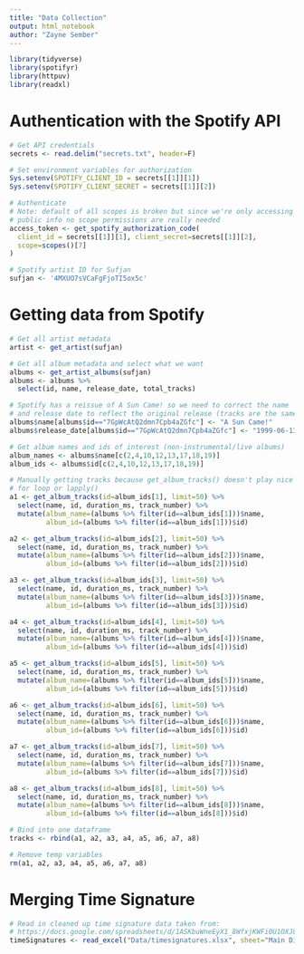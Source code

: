 ```yaml
---
title: "Data Collection"
output: html_notebook
author: "Zayne Sember"
---
```


```r
library(tidyverse)
library(spotifyr)
library(httpuv)
library(readxl)
```

# Authentication with the Spotify API
```r
# Get API credentials
secrets <- read.delim("secrets.txt", header=F)

# Set environment variables for authorization
Sys.setenv(SPOTIFY_CLIENT_ID = secrets[[1]][1])
Sys.setenv(SPOTIFY_CLIENT_SECRET = secrets[[1]][2])

# Authenticate
# Note: default of all scopes is broken but since we're only accessing
# public info no scope permissions are really needed
access_token <- get_spotify_authorization_code(
  client_id = secrets[[1]][1], client_secret=secrets[[1]][2],
  scope=scopes()[7]
)

# Spotify artist ID for Sufjan
sufjan <- '4MXUO7sVCaFgFjoTI5ox5c'
```

# Getting data from Spotify
```r
# Get all artist metadata
artist <- get_artist(sufjan)

# Get all album metadata and select what we want
albums <- get_artist_albums(sufjan)
albums <- albums %>% 
  select(id, name, release_date, total_tracks)

# Spotify has a reissue of A Sun Came! so we need to correct the name
# and release date to reflect the original release (tracks are the same)
albums$name[albums$id=="7GpWcAtQ2dmn7Cpb4aZGfc"] <- "A Sun Came!"
albums$release_date[albums$id=="7GpWcAtQ2dmn7Cpb4aZGfc"] <- "1999-06-13"

# Get album names and ids of interest (non-instrumental/live albums)
album_names <- albums$name[c(2,4,10,12,13,17,18,19)]
album_ids <- albums$id[c(2,4,10,12,13,17,18,19)]

# Manually getting tracks because get_album_tracks() doesn't play nice with
# for loop or lapply()
a1 <- get_album_tracks(id=album_ids[1], limit=50) %>% 
  select(name, id, duration_ms, track_number) %>% 
  mutate(album_name=(albums %>% filter(id==album_ids[1]))$name,
         album_id=(albums %>% filter(id==album_ids[1]))$id)

a2 <- get_album_tracks(id=album_ids[2], limit=50) %>% 
  select(name, id, duration_ms, track_number) %>% 
  mutate(album_name=(albums %>% filter(id==album_ids[2]))$name,
         album_id=(albums %>% filter(id==album_ids[2]))$id)

a3 <- get_album_tracks(id=album_ids[3], limit=50) %>% 
  select(name, id, duration_ms, track_number) %>% 
  mutate(album_name=(albums %>% filter(id==album_ids[3]))$name,
         album_id=(albums %>% filter(id==album_ids[3]))$id)

a4 <- get_album_tracks(id=album_ids[4], limit=50) %>% 
  select(name, id, duration_ms, track_number) %>% 
  mutate(album_name=(albums %>% filter(id==album_ids[4]))$name,
         album_id=(albums %>% filter(id==album_ids[4]))$id)

a5 <- get_album_tracks(id=album_ids[5], limit=50) %>% 
  select(name, id, duration_ms, track_number) %>% 
  mutate(album_name=(albums %>% filter(id==album_ids[5]))$name,
         album_id=(albums %>% filter(id==album_ids[5]))$id)

a6 <- get_album_tracks(id=album_ids[6], limit=50) %>% 
  select(name, id, duration_ms, track_number) %>% 
  mutate(album_name=(albums %>% filter(id==album_ids[6]))$name,
         album_id=(albums %>% filter(id==album_ids[6]))$id)

a7 <- get_album_tracks(id=album_ids[7], limit=50) %>% 
  select(name, id, duration_ms, track_number) %>% 
  mutate(album_name=(albums %>% filter(id==album_ids[7]))$name,
         album_id=(albums %>% filter(id==album_ids[7]))$id)

a8 <- get_album_tracks(id=album_ids[8], limit=50) %>% 
  select(name, id, duration_ms, track_number) %>% 
  mutate(album_name=(albums %>% filter(id==album_ids[8]))$name,
         album_id=(albums %>% filter(id==album_ids[8]))$id)

# Bind into one dataframe
tracks <- rbind(a1, a2, a3, a4, a5, a6, a7, a8)

# Remove temp variables
rm(a1, a2, a3, a4, a5, a6, a7, a8)
```

# Merging Time Signature
```r
# Read in cleaned up time signature data taken from:
# https://docs.google.com/spreadsheets/d/1ASKbuWneEyX1_8WfxjKWFi0U1OXJ8Jbnef8zLrQ01Wk/edit#gid=0
timeSignatures <- read_excel("Data/timesignatures.xlsx", sheet="Main Discography")
```

